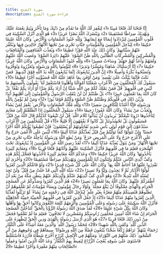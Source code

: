 ```yaml
---
title: سورة الفتح
description: قراءة سورة الفتح
---
```


إِنَّا فَتَحْنَا لَكَ فَتْحًا مُبِينًا ﴿1﴾ لِيَغْفِرَ لَكَ اللَّهُ مَا تَقَدَّمَ مِنْ ذَنْبِكَ وَمَا تَأَخَّرَ وَيُتِمَّ نِعْمَتَهُ عَلَيْكَ وَيَهْدِيَكَ صِرَاطًا مُسْتَقِيمًا ﴿2﴾ وَيَنْصُرَكَ اللَّهُ نَصْرًا عَزِيزًا ﴿3﴾ هُوَ الَّذِي أَنْزَلَ السَّكِينَةَ فِي قُلُوبِ الْمُؤْمِنِينَ لِيَزْدَادُوا إِيمَانًا مَعَ إِيمَانِهِمْ ۗ وَلِلَّهِ جُنُودُ السَّمَاوَاتِ وَالْأَرْضِ ۚ وَكَانَ اللَّهُ عَلِيمًا حَكِيمًا ﴿4﴾ لِيُدْخِلَ الْمُؤْمِنِينَ وَالْمُؤْمِنَاتِ جَنَّاتٍ تَجْرِي مِنْ تَحْتِهَا الْأَنْهَارُ خَالِدِينَ فِيهَا وَيُكَفِّرَ عَنْهُمْ سَيِّئَاتِهِمْ ۚ وَكَانَ ذَٰلِكَ عِنْدَ اللَّهِ فَوْزًا عَظِيمًا ﴿5﴾ وَيُعَذِّبَ الْمُنَافِقِينَ وَالْمُنَافِقَاتِ وَالْمُشْرِكِينَ وَالْمُشْرِكَاتِ الظَّانِّينَ بِاللَّهِ ظَنَّ السَّوْءِ ۚ عَلَيْهِمْ دَائِرَةُ السَّوْءِ ۖ وَغَضِبَ اللَّهُ عَلَيْهِمْ وَلَعَنَهُمْ وَأَعَدَّ لَهُمْ جَهَنَّمَ ۖ وَسَاءَتْ مَصِيرًا ﴿6﴾ وَلِلَّهِ جُنُودُ السَّمَاوَاتِ وَالْأَرْضِ ۚ وَكَانَ اللَّهُ عَزِيزًا حَكِيمًا ﴿7﴾ إِنَّا أَرْسَلْنَاكَ شَاهِدًا وَمُبَشِّرًا وَنَذِيرًا ﴿8﴾ لِتُؤْمِنُوا بِاللَّهِ وَرَسُولِهِ وَتُعَزِّرُوهُ وَتُوَقِّرُوهُ وَتُسَبِّحُوهُ بُكْرَةً وَأَصِيلًا ﴿9﴾ إِنَّ الَّذِينَ يُبَايِعُونَكَ إِنَّمَا يُبَايِعُونَ اللَّهَ يَدُ اللَّهِ فَوْقَ أَيْدِيهِمْ ۚ فَمَنْ نَكَثَ فَإِنَّمَا يَنْكُثُ عَلَىٰ نَفْسِهِ ۖ وَمَنْ أَوْفَىٰ بِمَا عَاهَدَ عَلَيْهُ اللَّهَ فَسَيُؤْتِيهِ أَجْرًا عَظِيمًا ﴿10﴾ سَيَقُولُ لَكَ الْمُخَلَّفُونَ مِنَ الْأَعْرَابِ شَغَلَتْنَا أَمْوَالُنَا وَأَهْلُونَا فَاسْتَغْفِرْ لَنَا ۚ يَقُولُونَ بِأَلْسِنَتِهِمْ مَا لَيْسَ فِي قُلُوبِهِمْ ۚ قُلْ فَمَنْ يَمْلِكُ لَكُمْ مِنَ اللَّهِ شَيْئًا إِنْ أَرَادَ بِكُمْ ضَرًّا أَوْ أَرَادَ بِكُمْ نَفْعًا ۚ بَلْ كَانَ اللَّهُ بِمَا تَعْمَلُونَ خَبِيرًا ﴿11﴾ بَلْ ظَنَنْتُمْ أَنْ لَنْ يَنْقَلِبَ الرَّسُولُ وَالْمُؤْمِنُونَ إِلَىٰ أَهْلِيهِمْ أَبَدًا وَزُيِّنَ ذَٰلِكَ فِي قُلُوبِكُمْ وَظَنَنْتُمْ ظَنَّ السَّوْءِ وَكُنْتُمْ قَوْمًا بُورًا ﴿12﴾ وَمَنْ لَمْ يُؤْمِنْ بِاللَّهِ وَرَسُولِهِ فَإِنَّا أَعْتَدْنَا لِلْكَافِرِينَ سَعِيرًا ﴿13﴾ وَلِلَّهِ مُلْكُ السَّمَاوَاتِ وَالْأَرْضِ ۚ يَغْفِرُ لِمَنْ يَشَاءُ وَيُعَذِّبُ مَنْ يَشَاءُ ۚ وَكَانَ اللَّهُ غَفُورًا رَحِيمًا ﴿14﴾ سَيَقُولُ الْمُخَلَّفُونَ إِذَا انْطَلَقْتُمْ إِلَىٰ مَغَانِمَ لِتَأْخُذُوهَا ذَرُونَا نَتَّبِعْكُمْ ۖ يُرِيدُونَ أَنْ يُبَدِّلُوا كَلَامَ اللَّهِ ۚ قُلْ لَنْ تَتَّبِعُونَا كَذَٰلِكُمْ قَالَ اللَّهُ مِنْ قَبْلُ ۖ فَسَيَقُولُونَ بَلْ تَحْسُدُونَنَا ۚ بَلْ كَانُوا لَا يَفْقَهُونَ إِلَّا قَلِيلًا ﴿15﴾ قُلْ لِلْمُخَلَّفِينَ مِنَ الْأَعْرَابِ سَتُدْعَوْنَ إِلَىٰ قَوْمٍ أُولِي بَأْسٍ شَدِيدٍ تُقَاتِلُونَهُمْ أَوْ يُسْلِمُونَ ۖ فَإِنْ تُطِيعُوا يُؤْتِكُمُ اللَّهُ أَجْرًا حَسَنًا ۖ وَإِنْ تَتَوَلَّوْا كَمَا تَوَلَّيْتُمْ مِنْ قَبْلُ يُعَذِّبْكُمْ عَذَابًا أَلِيمًا ﴿16﴾ لَيْسَ عَلَى الْأَعْمَىٰ حَرَجٌ وَلَا عَلَى الْأَعْرَجِ حَرَجٌ وَلَا عَلَى الْمَرِيضِ حَرَجٌ ۗ وَمَنْ يُطِعِ اللَّهَ وَرَسُولَهُ يُدْخِلْهُ جَنَّاتٍ تَجْرِي مِنْ تَحْتِهَا الْأَنْهَارُ ۖ وَمَنْ يَتَوَلَّ يُعَذِّبْهُ عَذَابًا أَلِيمًا ﴿17﴾ لَقَدْ رَضِيَ اللَّهُ عَنِ الْمُؤْمِنِينَ إِذْ يُبَايِعُونَكَ تَحْتَ الشَّجَرَةِ فَعَلِمَ مَا فِي قُلُوبِهِمْ فَأَنْزَلَ السَّكِينَةَ عَلَيْهِمْ وَأَثَابَهُمْ فَتْحًا قَرِيبًا ﴿18﴾ وَمَغَانِمَ كَثِيرَةً يَأْخُذُونَهَا ۗ وَكَانَ اللَّهُ عَزِيزًا حَكِيمًا ﴿19﴾ وَعَدَكُمُ اللَّهُ مَغَانِمَ كَثِيرَةً تَأْخُذُونَهَا فَعَجَّلَ لَكُمْ هَٰذِهِ وَكَفَّ أَيْدِيَ النَّاسِ عَنْكُمْ وَلِتَكُونَ آيَةً لِلْمُؤْمِنِينَ وَيَهْدِيَكُمْ صِرَاطًا مُسْتَقِيمًا ﴿20﴾ وَأُخْرَىٰ لَمْ تَقْدِرُوا عَلَيْهَا قَدْ أَحَاطَ اللَّهُ بِهَا ۚ وَكَانَ اللَّهُ عَلَىٰ كُلِّ شَيْءٍ قَدِيرًا ﴿21﴾ وَلَوْ قَاتَلَكُمُ الَّذِينَ كَفَرُوا لَوَلَّوُا الْأَدْبَارَ ثُمَّ لَا يَجِدُونَ وَلِيًّا وَلَا نَصِيرًا ﴿22﴾ سُنَّةَ اللَّهِ الَّتِي قَدْ خَلَتْ مِنْ قَبْلُ ۖ وَلَنْ تَجِدَ لِسُنَّةِ اللَّهِ تَبْدِيلًا ﴿23﴾ وَهُوَ الَّذِي كَفَّ أَيْدِيَهُمْ عَنْكُمْ وَأَيْدِيَكُمْ عَنْهُمْ بِبَطْنِ مَكَّةَ مِنْ بَعْدِ أَنْ أَظْفَرَكُمْ عَلَيْهِمْ ۚ وَكَانَ اللَّهُ بِمَا تَعْمَلُونَ بَصِيرًا ﴿24﴾ هُمُ الَّذِينَ كَفَرُوا وَصَدُّوكُمْ عَنِ الْمَسْجِدِ الْحَرَامِ وَالْهَدْيَ مَعْكُوفًا أَنْ يَبْلُغَ مَحِلَّهُ ۚ وَلَوْلَا رِجَالٌ مُؤْمِنُونَ وَنِسَاءٌ مُؤْمِنَاتٌ لَمْ تَعْلَمُوهُمْ أَنْ تَطَئُوهُمْ فَتُصِيبَكُمْ مِنْهُمْ مَعَرَّةٌ بِغَيْرِ عِلْمٍ ۖ لِيُدْخِلَ اللَّهُ فِي رَحْمَتِهِ مَنْ يَشَاءُ ۚ لَوْ تَزَيَّلُوا لَعَذَّبْنَا الَّذِينَ كَفَرُوا مِنْهُمْ عَذَابًا أَلِيمًا ﴿25﴾ إِذْ جَعَلَ الَّذِينَ كَفَرُوا فِي قُلُوبِهِمُ الْحَمِيَّةَ حَمِيَّةَ الْجَاهِلِيَّةِ فَأَنْزَلَ اللَّهُ سَكِينَتَهُ عَلَىٰ رَسُولِهِ وَعَلَى الْمُؤْمِنِينَ وَأَلْزَمَهُمْ كَلِمَةَ التَّقْوَىٰ وَكَانُوا أَحَقَّ بِهَا وَأَهْلَهَا ۚ وَكَانَ اللَّهُ بِكُلِّ شَيْءٍ عَلِيمًا ﴿26﴾ لَقَدْ صَدَقَ اللَّهُ رَسُولَهُ الرُّؤْيَا بِالْحَقِّ ۖ لَتَدْخُلُنَّ الْمَسْجِدَ الْحَرَامَ إِنْ شَاءَ اللَّهُ آمِنِينَ مُحَلِّقِينَ رُءُوسَكُمْ وَمُقَصِّرِينَ لَا تَخَافُونَ ۖ فَعَلِمَ مَا لَمْ تَعْلَمُوا فَجَعَلَ مِنْ دُونِ ذَٰلِكَ فَتْحًا قَرِيبًا ﴿27﴾ هُوَ الَّذِي أَرْسَلَ رَسُولَهُ بِالْهُدَىٰ وَدِينِ الْحَقِّ لِيُظْهِرَهُ عَلَى الدِّينِ كُلِّهِ ۚ وَكَفَىٰ بِاللَّهِ شَهِيدًا ﴿28﴾ مُحَمَّدٌ رَسُولُ اللَّهِ ۚ وَالَّذِينَ مَعَهُ أَشِدَّاءُ عَلَى الْكُفَّارِ رُحَمَاءُ بَيْنَهُمْ ۖ تَرَاهُمْ رُكَّعًا سُجَّدًا يَبْتَغُونَ فَضْلًا مِنَ اللَّهِ وَرِضْوَانًا ۖ سِيمَاهُمْ فِي وُجُوهِهِمْ مِنْ أَثَرِ السُّجُودِ ۚ ذَٰلِكَ مَثَلُهُمْ فِي التَّوْرَاةِ ۚ وَمَثَلُهُمْ فِي الْإِنْجِيلِ كَزَرْعٍ أَخْرَجَ شَطْأَهُ فَآزَرَهُ فَاسْتَغْلَظَ فَاسْتَوَىٰ عَلَىٰ سُوقِهِ يُعْجِبُ الزُّرَّاعَ لِيَغِيظَ بِهِمُ الْكُفَّارَ ۗ وَعَدَ اللَّهُ الَّذِينَ آمَنُوا وَعَمِلُوا الصَّالِحَاتِ مِنْهُمْ مَغْفِرَةً وَأَجْرًا عَظِيمًا ﴿29﴾
